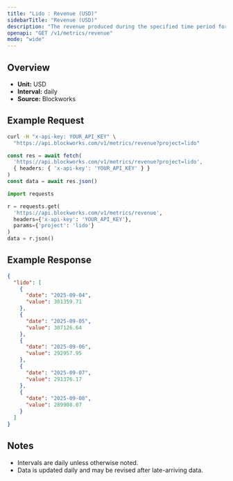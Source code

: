 ```yaml
---
title: "Lido : Revenue (USD)"
sidebarTitle: "Revenue (USD)"
description: "The revenue produced during the specified time period for given project."
openapi: "GET /v1/metrics/revenue"
mode: "wide"
---
```


## Overview

- **Unit:** USD
- **Interval:** daily
- **Source:** Blockworks

## Example Request

<CodeGroup>

```bash cURL
curl -H "x-api-key: YOUR_API_KEY" \
  "https://api.blockworks.com/v1/metrics/revenue?project=lido"
```

```typescript TypeScript
const res = await fetch(
  'https://api.blockworks.com/v1/metrics/revenue?project=lido',
  { headers: { 'x-api-key': 'YOUR_API_KEY' } }
)
const data = await res.json()
```

```python Python
import requests

r = requests.get(
  'https://api.blockworks.com/v1/metrics/revenue',
  headers={'x-api-key': 'YOUR_API_KEY'},
  params={'project': 'lido'}
)
data = r.json()
```

</CodeGroup>

## Example Response

```json
{
  "lido": [
    {
      "date": "2025-09-04",
      "value": 301359.71
    },
    {
      "date": "2025-09-05",
      "value": 307126.64
    },
    {
      "date": "2025-09-06",
      "value": 292957.95
    },
    {
      "date": "2025-09-07",
      "value": 291376.17
    },
    {
      "date": "2025-09-08",
      "value": 289908.07
    }
  ]
}
```

## Notes
- Intervals are daily unless otherwise noted.
- Data is updated daily and may be revised after late-arriving data.
